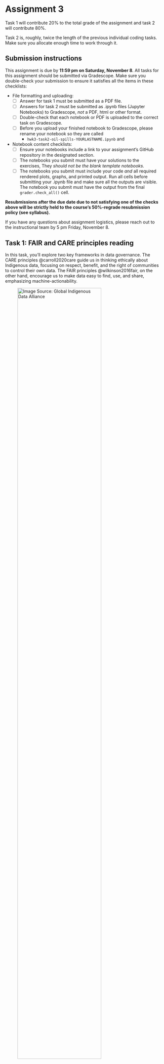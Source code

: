 # Assignment 3

Task 1 will contribute 20% to the total grade of the assignment and task 2 will contribute 80%.

:::{.callout-important appearance="minimal"}
Task 2 is, roughly, twice the length of the previous individual coding tasks. Make sure you allocate enough time to work through it. 
:::

## Submission instructions 
:::{.callout-warning appearance="minimal"}

This assignment is due by **11:59 pm on Saturday, November 8**. All tasks for this assignment should be submitted via Gradescope. Make sure you double-check your submission to ensure it satisfies all the items in these checklists:

- File formatting and uploading:
  - [ ] Answer for task 1 must be submitted as a PDF file.
  - [ ] Answers for task 2 must be submitted as .ipynb files (Jupyter Notebooks) to Gradescope, *not* a PDF, html or other format.
  - [ ] Double-check that each notebook or PDF is uploaded to the correct task on Gradescope. 
  - [ ] Before you upload your finished notebook to Gradescope, please rename your notebook so they are called
    - `hwk3-task2-oil-spills-YOURLASTNAME.ipynb` and 

- Notebook content checklists:
  - [ ] Ensure your notebooks include a link to your assignment's GitHub repository in the designated section.
  - [ ] The notebooks you submit must have your solutions to the exercises, They *should not be the blank template notebooks*. 
  - [ ] The notebooks you submit must include your code *and* all required rendered plots, graphs, and printed output. Run all cells before submitting your .ipynb file and make sure all the outputs are visible. The notebook you submit must have the output from the final `grader.check_all()` cell. 


**Resubmissions after the due date due to not satisfying one of the checks above will be strictly held to the course's 50%-regrade resubmission policy (see syllabus).**

If you have any questions about assignment logistics, please reach out to the instructional team by 5 pm Friday, November 8. 
:::


## Task 1: FAIR and CARE principles reading

In this task, you'll explore two key frameworks in data governance. The CARE principles @carroll2020care guide us in thinking ethically about Indigenous data, focusing on respect, benefit, and the right of communities to control their own data. The FAIR principles @wilkinson2016fair, on the other hand, encourage us to make data easy to find, use, and share, emphasizing machine-actionability. 

![Image Source: [Global Indigenous Data Alliance](https://www.gida-global.org/care)](/assignments/images/Be+FAIR+and+CARE.png){width="80%"}


**Read the following resources and write a one-paragraph (between 100 and 150 words) reflection about them:** 

- [FAIR principles overview](https://www.go-fair.org/fair-principles/) from the GO FAIR Initiative.

- [What is FAIR?](https://learning.nceas.ucsb.edu/2023-06-delta/session_16.html#what-is-fair) from the NCEAS learning hub resources @do-linh_open_2023. 

- [The CARE Principles for Indigenous Data Governance](https://static1.squarespace.com/static/5d3799de845604000199cd24/t/6397b1aff7a6fb54defdf687/1670885815820/dsj-1158_carroll.pdf) 

**Review the [rubric for this assignment here](https://docs.google.com/document/d/1GQ8C0APsoIG1R9UQL-QGOtENYi413_Fv/edit?usp=sharing&ouid=111507336322611936333&rtpof=true&sd=true).** Answer at least one of the following questions for your reflection:

1.  The FAIR principles promote openness and accessibility, while the CARE principles emphasize control and ethics in Indigenous data. Can you think of an example where balancing openness with ethical considerations was or would have been important?

2. The CARE principles stress the authority of communities over their own data. In your own experience, who has typically held authority over data? How might shifting that authority impact the outcomes or perceptions of data projects you’ve been involved in?

3. How do the CARE principles challenge or expand your understanding of data management? Have you encountered situations —personally or professionally— where data governance might have benefited from a more community-centered approach?


:::{.callout-warning appearance="minimal"}
Ready to submit your answer? Make sure your submission follows the checklist at the top of the assginment! 
:::

## Setup for task 2

:::{.callout-tip appearance="minimal"}

1. Fork this repository: [https://github.com/MEDS-eds-220/eds220-hwk3](https://github.com/MEDS-eds-220/eds220-hwk3)

2. You may also work locally using the `eds-220` environment or in the workbench-1 server using the `EDS-220` kernel.

3. Using the terminal, clone your fork of the `eds220-hwk3` repository into your `eds-220` directory.
:::

## Task 2:  Visualizing oil spills in NY State

In this task you will use data from the New York State government about spills of petroleumn and other hazardous materials to visualize trends in the spatial distribution of the spills.

![Workers from the Miller Environmental Group (MEG) dispose of oil particles from a 500 gallon oil spill near Jones Beach, N.Y., Friday, Nov. 23, 2007.](/assignments/images/oil-spill.jpg){width="70%"}


**Follow the instructions in the notebook `hwk3-task2-oil-spills.ipynb` to complete this task. Review the [rubric for this assignment here](https://docs.google.com/document/d/1Ce4EO3MEHW5uLks4x8BECWlkim2bcmxB4f8Qo4z26z8/edit?usp=share_link).** 

:::{.callout-warning appearance="minimal"}
Ready to submit your answers? Make sure your submission follows the checklist at the top of the assginment! 
:::

